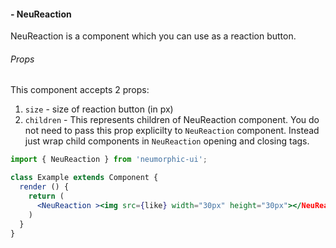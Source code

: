 #### - NeuReaction
NeuReaction is a component which you can use as a reaction button.

###### Props
This component accepts 2 props:

1. ```size``` - size of reaction button (in px)
2. ```children``` - This represents children of NeuReaction component. You do not need
to pass this prop explicilty to ```NeuReaction``` component. Instead just wrap
child components in ```NeuReaction``` opening and closing tags.

```jsx
import { NeuReaction } from 'neumorphic-ui';

class Example extends Component {
  render () {
    return (
      <NeuReaction ><img src={like} width="30px" height="30px"></NeuReaction>
    )
  }
}
```